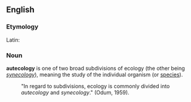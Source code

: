 ==English==

=== Etymology ===

Latin: 

=== Noun ===
'''autecology''' is one of two broad subdivisions of ecology (the other being ''[[synecology]]''), meaning the study of the individual organism (or [[species]]).
:"In regard to subdivisions, ecology is commonly divided into ''autecology'' and ''synecology''." (Odum, 1959).